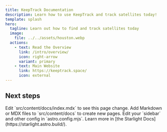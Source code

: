 ```yaml
---
title: KeepTrack Documentation
description: Learn how to use KeepTrack and track satellites today!
template: splash
hero:
  tagline: Learn out how to find and track satellites today
  image:
    file: ../../assets/houston.webp
  actions:
    - text: Read the Overview
      link: /intro/overview/
      icon: right-arrow
      variant: primary
    - text: Main Website
      link: https://keeptrack.space/
      icon: external
---
```



## Next steps

<CardGrid stagger>
	<Card title="Update content" icon="pencil">
		Edit `src/content/docs/index.mdx` to see this page change.
	</Card>
	<Card title="Add new content" icon="add-document">
		Add Markdown or MDX files to `src/content/docs` to create new pages.
	</Card>
	<Card title="Configure your site" icon="setting">
		Edit your `sidebar` and other config in `astro.config.mjs`.
	</Card>
	<Card title="Read the docs" icon="open-book">
		Learn more in [the Starlight Docs](https://starlight.astro.build/).
	</Card>
</CardGrid>
